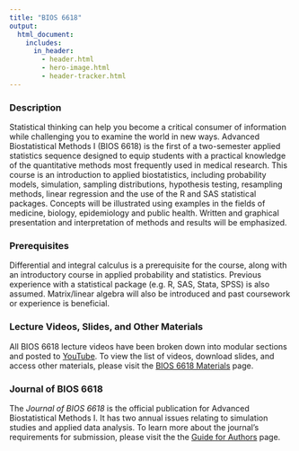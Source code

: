 ```yaml
---
title: "BIOS 6618"
output: 
  html_document:
    includes:
      in_header: 
        - header.html
        - hero-image.html
        - header-tracker.html
---
```


### Description

Statistical thinking can help you become a critical consumer of information while challenging you to examine the world in new ways. Advanced Biostatistical Methods I (BIOS 6618) is the first of a two-semester applied statistics sequence designed to equip students with a practical knowledge of the quantitative methods most frequently used in medical research. This course is an introduction to applied biostatistics, including probability models, simulation, sampling distributions, hypothesis testing, resampling methods, linear regression and the use of the R and SAS statistical packages. Concepts will be illustrated using examples in the fields of medicine, biology, epidemiology and public health. Written and graphical presentation and interpretation of methods and results will be emphasized.


### Prerequisites

Differential and integral calculus is a prerequisite for the course, along with an introductory course in applied probability and statistics. Previous experience with a statistical package (e.g. R, SAS, Stata, SPSS) is also assumed. Matrix/linear algebra will also be introduced and past coursework or experience is beneficial. 


### Lecture Videos, Slides, and Other Materials

All BIOS 6618 lecture videos have been broken down into modular sections and posted to [YouTube](https://www.youtube.com/channel/UCB9212rDruEh_xEXQxoExGQ). To view the list of videos, download slides, and access other materials, please visit the [BIOS 6618 Materials](bios_6618_materials.html) page.


### Journal of BIOS 6618

The *Journal of BIOS 6618* is the official publication for Advanced Biostatistical Methods I. It has two annual issues relating to simulation studies and applied data analysis. To learn more about the journal's requirements for submission, please visit the the [Guide for Authors](journal_of_bios_6618.html) page.
